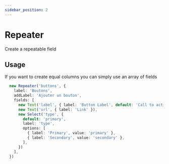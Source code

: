 ```yaml
---
sidebar_position: 2
---
```


# Repeater

Create a repeatable field

## Usage

If you want to create equal columns you can simply use an array of fields

```ts
  new Repeater('buttons', {
    label: 'Boutons',
    addLabel: 'Ajouter un bouton',
    fields: [
      new Text('label', { label: 'Button Label', default: 'Call to action' }),
      new Text('url', { label: 'Link' }),
      new Select('type', {
        default: 'primary',
        label: 'type',
        options: [
          { label: 'Primary', value: 'primary' },
          { label: 'Secondary', value: 'secondary' },
        ],
      })
    ],
  })
```
